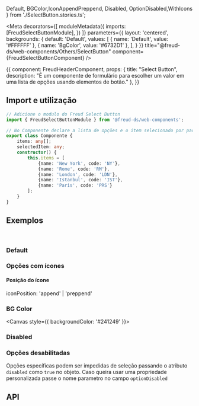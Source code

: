  Default,
  BGColor,IconAppendPreppend,
  Disabled, OptionDisabled,WithIcons
} from './SelectButton.stories.ts';


<Meta
  decorators={[
    moduleMetadata({
      imports: [FreudSelectButtonModule],
    })
  ]}
  parameters={{
    layout: 'centered',
    backgrounds: {
      default: 'Default',
      values: [
        { name: 'Default', value: '#FFFFFF' },
        { name: 'BgColor', value: '#6732D1' },
      ],
    }
  }}
title="@freud-ds/web-components/Others/SelectButton" component={FreudSelectButtonComponent} />

<Story name="Storyname-hidden">
  {{
    component: FreudHeaderComponent,
    props: {
      title: "Select Button",
      description: "É um componente de formulário para escolher um valor em uma lista de opções usando elementos de botão."
    },
  }}
</Story>

## <a id="importing"></a>Import e utilização

```ts
// Adicione o modulo do Freud Select Button
import { FreudSelectButtonModule } from '@freud-ds/web-components';

// No Componente declare a lista de opções e o item selecionado por padrão
export class Componente {
    items: any[];
    selectedItem: any;
    constructor() {
        this.items = [
            {name: 'New York', code: 'NY'},
            {name: 'Rome', code: 'RM'},
            {name: 'London', code: 'LDN'},
            {name: 'Istanbul', code: 'IST'},
            {name: 'Paris', code: 'PRS'}
        ];
    }
}
```

## <a id="exemplos"></a>Exemplos
<br />

### Default
<Canvas>
  <Story story={Default}/>
</Canvas>

### Opções com ícones
<Canvas>
  <Story story={WithIcons}/>
</Canvas>

#### Posição do ícone
iconPosition: 'append' | 'preppend'
<Canvas>
  <Story story={IconAppendPreppend}/>
</Canvas>

### BG Color
<Canvas style={{ backgroundColor: '#241249' }}>
  <Story story={BGColor}/>
</Canvas>


### Disabled
<Canvas>
  <Story story={Disabled}/>
</Canvas>

### Opções desabilitadas
Opções específicas podem ser impedidas de seleção passando o atributo `disabled` como `true` no objeto.
Caso queira usar uma propriedade personalizada passe o nome parametro no campo `optionDisabled`
<Canvas>
  <Story story={OptionDisabled}/>
</Canvas>


## <a id="api"></a>API

<ArgsTable of={FreudSelectButtonComponent} />

